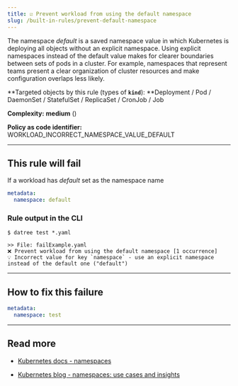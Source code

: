 ```yaml
---
title: ☑️ Prevent workload from using the default namespace
slug: /built-in-rules/prevent-default-namespace
---
```



The namespace _default_ is a saved namespace value in which Kubernetes is deploying all objects without an explicit namespace. Using explicit namespaces instead of the default value makes for clearer boundaries between sets of pods in a cluster. For example, namespaces that represent teams present a clear organization of cluster resources and make configuration overlaps less likely.

**Targeted objects by this rule (types of **`kind`**): **Deployment / Pod / DaemonSet / StatefulSet / ReplicaSet / CronJob / Job

**Complexity:** **medium** (<Complexity/>)

**Policy as code identifier:** WORKLOAD_INCORRECT_NAMESPACE_VALUE_DEFAULT

---

## This rule will fail

If a workload has _default_ set as the namespace name

```yaml
metadata:
  namespace: default
```

### Rule output in the CLI

```terminal
$ datree test *.yaml

>> File: failExample.yaml
❌ Prevent workload from using the default namespace [1 occurrence]
💡 Incorrect value for key `namespace` - use an explicit namespace instead of the default one ("default")
```

---

## How to fix this failure

```yaml
metadata:
  namespace: test
```

---

## Read more

- [Kubernetes docs - namespaces](https://kubernetes.io/docs/concepts/overview/working-with-objects/namespaces/)

- [Kubernetes blog - namespaces: use cases and insights](https://kubernetes.io/blog/2016/08/kubernetes-namespaces-use-cases-insights/)
